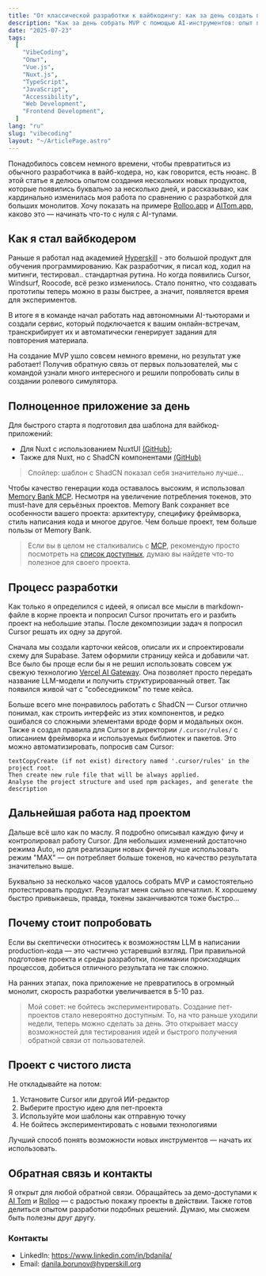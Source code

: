 ```yaml
---
title: "От классической разработки к вайбкодингу: как за день создать полноценное приложение"
description: "Как за день собрать MVP с помощью AI-инструментов: опыт перехода от классической разработки к вайбкодингу, шаблоны Nuxt, работа с Cursor, Memory Bank и создание реальных проектов вроде AITom и Rolloo."
date: "2025-07-23"
tags:
  [
    "VibeCoding",
    "Опыт",
    "Vue.js",
    "Nuxt.js",
    "TypeScript",
    "JavaScript",
    "Accessibility",
    "Web Development",
    "Frontend Development",
  ]
lang: "ru"
slug: "vibecoding"
layout: "~/ArticlePage.astro"
---
```



Понадобилось совсем немного времени, чтобы превратиться из обычного разработчика в вайб-кодера, но, как говорится, есть нюанс. В этой статье я делюсь опытом создания нескольких новых продуктов, которые появились буквально за несколько дней, и рассказываю, как кардинально изменилась моя работа по сравнению с разработкой для больших монолитов.
Хочу показать на примере [Rolloo.app](https://rolloo.app/) и [AITom.app](https://aitom.app/), каково это — начинать что-то с нуля c AI-тулами.

## Как я стал вайбкодером

Раньше я работал над академией [Hyperskill](https://hyperskill.org/) - это большой продукт для обучения программированию. Как разработчик, я писал код, ходил на митинги, тестировал.. стандартная рутина. Но когда появились Cursor, Windsurf, Roocode, всё резко изменилось. Стало понятно, что создавать прототипы теперь можно в разы быстрее, а значит, появляется время для экспериментов.

В итоге я в команде начал работать над автономными AI-тьюторами и создали сервис, который подключается к вашим онлайн-встречам, транскрибирует их и автоматически генерирует задания для повторения материала.

<ArticleFigure
  src="/images/Dashboard - AITom"
  type="webp"
  fallbackType="jpeg"
  alt="Дашборд приложения AITom с возможностью добавить ссылку на онлайн-созвон для его последующей обработки"
  description="Главная панель AI Tom. Здесь отображается список текущих и прошедших митингов (уроков) с возможностью добавления новых встреч для обработки."
/>

На создание MVP ушло совсем немного времени, но результат уже работает! Получив обратную связь от первых пользователей, мы с командой узнали много интересного и решили попробовать силы в создании ролевого симулятора.

## Полноценное приложение за день

Для быстрого старта я подготовил два шаблона для вайбкод-приложений:

- Для Nuxt с использованием NuxtUI [(GitHub)](https://github.com/katokdoescode/vibecoding-nuxt-template);
- Также для Nuxt, но с ShadCN компонентами [(GitHub)](https://github.com/katokdoescode/vibecoding-nuxt-template/tree/shadcn)

> Спойлер: шаблон с ShadCN показал себя значительно лучше...

Чтобы качество генерации кода оставалось высоким, я использовал [Memory Bank MCP](https://github.com/ipospelov/mcp-memory-bank). Несмотря на увеличение потребления токенов, это must-have для серьёзных проектов. Memory Bank сохраняет все особенности вашего проекта: архитектуру, специфику фреймворка, стиль написания кода и многое другое. Чем больше проект, тем больше пользы от Memory Bank.

> Если вы в целом не сталкивались с [MCP](https://modelcontextprotocol.io/introduction), рекомендую просто посмотреть на [список доступных](https://glama.ai/mcp/servers), думаю вы найдете что-то полезное для своего проекта.

## Процесс разработки

Как только я определился с идеей, я описал все мысли в markdown-файле в корне проекта и попросил Cursor прочитать его и разбить проект на небольшие этапы. После декомпозиции задач я попросил Cursor решать их одну за другой.

Сначала мы создали карточки кейсов, описали их и спроектировали схему для Supabase. Затем оформили страницу кейса и добавили чат. Все было бы проще если бы я не решил использовать совсем уж свежую технологию [Vercel AI Gateway](https://vercel.com/docs/ai-gateway). Она позволяет просто передать название LLM-модели и получить структурированный ответ. Так появился живой чат с "собеседником" по теме кейса.

<ArticleFigure
  src="/images/Transforming Technical Knowledge"
  type="webp"
  fallbackType="jpeg"
  alt="Интерфейс чата с ботом, который отыгрывает роль из созданного сценария"
  description="Пример работы с живым кейсом: чат с ботом, который отыгрывает роль собеседника. У бота есть имя, характер, особенности поведения и уникальная манера общения."
/>

Больше всего мне понравилось работать с ShadCN — Cursor отлично понимал, как строить интерфейс из этих компонентов, и редко ошибался со сложными элементами вроде форм и модальных окон. Также я создал правила для Cursor в директории `/.cursor/rules/` с описанием фреймворка и используемых библиотек и пакетов. Это можно автоматизировать, попросив сам Cursor:

```
textCopyCreate (if not exist) directory named '.cursor/rules' in the project root.
Then create new rule file that will be always applied.
Analyse the project structure and used npm packages, and generate the description
```

## Дальнейшая работа над проектом

Дальше всё шло как по маслу. Я подробно описывал каждую фичу и контролировал работу Cursor. Для небольших изменений достаточно режима Auto, но для реализации новых фичей лучше использовать режим "MAX" — он потребляет больше токенов, но качество результата значительно выше.

Буквально за несколько часов удалось собрать MVP и самостоятельно протестировать продукт. Результат меня сильно впечатлил. К хорошему быстро привыкаешь, правда, токены заканчиваются тоже быстро...

## Почему стоит попробовать

Если вы скептически относитесь к возможностям LLM в написании production-кода — это частично устаревший взгляд. При правильной подготовке проекта и среды разработки, понимании происходящих процессов, добиться отличного результата не так сложно.

На ранних этапах, пока приложение не превратилось в огромный монолит, скорость разработки увеличивается в 5-10 раз.

> Мой совет: не бойтесь экспериментировать. Создание пет-проектов стало невероятно доступным. То, на что раньше уходили недели, теперь можно сделать за день. Это открывает массу возможностей для тестирования идей и быстрого получения обратной связи от пользователей.

## Проект с чистого листа

Не откладывайте на потом:

1. Установите Cursor или другой ИИ-редактор
2. Выберите простую идею для пет-проекта
3. Используйте мои шаблоны как отправную точку
4. Не бойтесь экспериментировать с новыми технологиями

Лучший способ понять возможности новых инструментов — начать их использовать.

## Обратная связь и контакты

Я открыт для любой обратной связи. Обращайтесь за демо-доступами к [AI Tom](https://aitom.app/) и [Rolloo](https://rolloo.app/) — с радостью покажу проекты в действии. Также готов делиться опытом разработки подобных решений. Думаю, мы сможем быть полезны друг другу.

### Контакты

- LinkedIn: https://www.linkedin.com/in/bdanila/
- Email: danila.borunov@hyperskill.org
